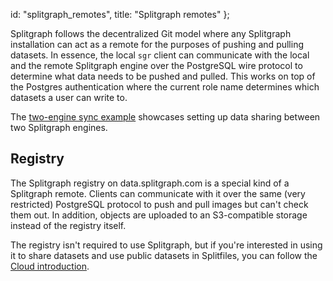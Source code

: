   id: "splitgraph_remotes",
  title: "Splitgraph remotes"
};

Splitgraph follows the decentralized Git model where any Splitgraph installation can act as a remote
for the purposes of pushing and pulling datasets. In essence, the local `sgr` client can communicate
with the local and the remote Splitgraph engine over the PostgreSQL wire protocol to determine
what data needs to be pushed and pulled. This works on top of the Postgres authentication where
the current role name determines which datasets a user can write to.

The [two-engine sync example](https://github.com/splitgraph/splitgraph/tree/master/examples/push-to-other-engine)
showcases setting up data sharing between two Splitgraph engines.

## Registry

The Splitgraph registry on data.splitgraph.com is a special kind of a Splitgraph remote. Clients
can communicate with it over the same (very restricted) PostgreSQL protocol to push and pull
images but can't check them out. In addition, objects are uploaded to an S3-compatible storage
instead of the registry itself.

The registry isn't required to use Splitgraph, but if you're interested in using it to share
datasets and use public datasets in Splitfiles, you can follow the [Cloud introduction](../splitgraph_cloud/introduction).